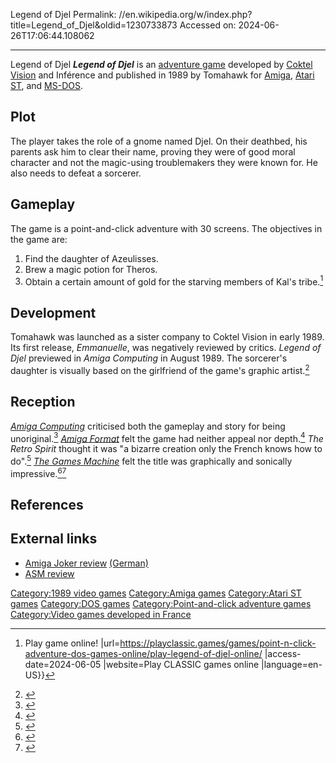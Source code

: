 Legend of Djel
Permalink: //en.wikipedia.org/w/index.php?title=Legend_of_Djel&oldid=1230733873
Accessed on: 2024-06-26T17:06:44.108062



------
Legend of Djel
{{short description|1989 video game}}
{{Infobox video game
| image = LegendOfDjel.jpg
| caption =
| alt = 
| released = 1989
| developer = [[Coktel Vision]]<br>Inférence
| publisher = Tomahwak
| genre = [[Adventure game|Adventure]] 
| platform = [[Amiga]], [[Atari ST]], [[MS-DOS]]
}}
'''''Legend of Djel''''' is an [[adventure game]] developed by [[Coktel Vision]] and Inférence and published in 1989 by Tomahawk for [[Amiga]], [[Atari ST]], and [[MS-DOS]].

== Plot ==
The player takes the role of a gnome named Djel. On their deathbed, his parents ask him to clear their name, proving they were of good moral character and not the magic-using troublemakers they were known for. He also needs to defeat a sorcerer.

== Gameplay ==
{{Expand section|date=July 2021}}
The game is a point-and-click adventure with 30 screens. The objectives in the game are:

# Find the daughter of Azeulisses.
# Brew a magic potion for Theros.
# Obtain a certain amount of gold for the starving members of Kal's tribe.<ref>{{Cite web |title=Legend of Djel {{!}} Play game online! |url=https://playclassic.games/games/point-n-click-adventure-dos-games-online/play-legend-of-djel-online/ |access-date=2024-06-05 |website=Play CLASSIC games online |language=en-US}}</ref>

== Development ==
Tomahawk was launched as a sister company to Coktel Vision in early 1989. Its first release, ''Emmanuelle'', was negatively reviewed by critics. ''Legend of Djel'' previewed in ''Amiga Computing'' in August 1989. The sorcerer's daughter is visually based on the girlfriend of the game's graphic artist.<ref>{{Cite web|url=http://amr.abime.net/review_26388|title=Legend of Djel preview from Amiga Computing Vol 2 No 3 (Aug 1989) - Amiga Magazine Rack|website=amr.abime.net|access-date=2018-06-16}}</ref>

== Reception ==
''[[Amiga Computing]]'' criticised both the gameplay and story for being unoriginal.<ref>{{Cite web|url=http://amr.abime.net/review_24523|title=Legend of Djel review from Amiga Computing Vol 2 No 6 (Nov 1989) - Amiga Magazine Rack|website=amr.abime.net|access-date=2018-06-16}}</ref> ''[[Amiga Format]]'' felt the game had neither appeal nor depth.<ref>{{Cite web|url=http://amr.abime.net/review_1852|title=Legend of Djel review from Amiga Format 5 (Dec 1989) - Amiga Magazine Rack|website=amr.abime.net|access-date=2018-06-16}}</ref> ''The Retro Spirit'' thought it was "a bizarre creation only the French knows how to do".<ref>{{Cite web|url=https://dosspirit.net/eng/game/legend-of-djel/326|title=Download Legend of Djel (1989) - The Retro Spirit, since 1832 ™|last=Foundation|first=The Retro Spirit|website=dosspirit.net|language=en-US|access-date=2018-06-16}}</ref> ''[[The Games Machine]]'' felt the title was graphically and sonically impressive.<ref>{{Cite web|url=http://amr.abime.net/review_48970|title=Legend of Djel review from The Games Machine 24 (Nov 1989) - Amiga Magazine Rack|website=amr.abime.net|access-date=2018-06-16}}</ref><ref>{{Cite book|url=https://archive.org/details/the-games-machine-24|title=The Games Machine Issue 24}}</ref>

== References ==
{{Reflist}}

== External links ==
* [http://amr.abime.net/review_26046 Amiga Joker review] [https://www.kultpower.de/archiv/heft_amigajoker_1989-11_seite21 (German)]
* [https://archive.org/stream/asm_magazine-1989-11/ASM_11_1989#page/n85/mode/2up ASM review]

{{Video game stub}}

[[Category:1989 video games]]
[[Category:Amiga games]]
[[Category:Atari ST games]]
[[Category:DOS games]]
[[Category:Point-and-click adventure games]]
[[Category:Video games developed in France]]